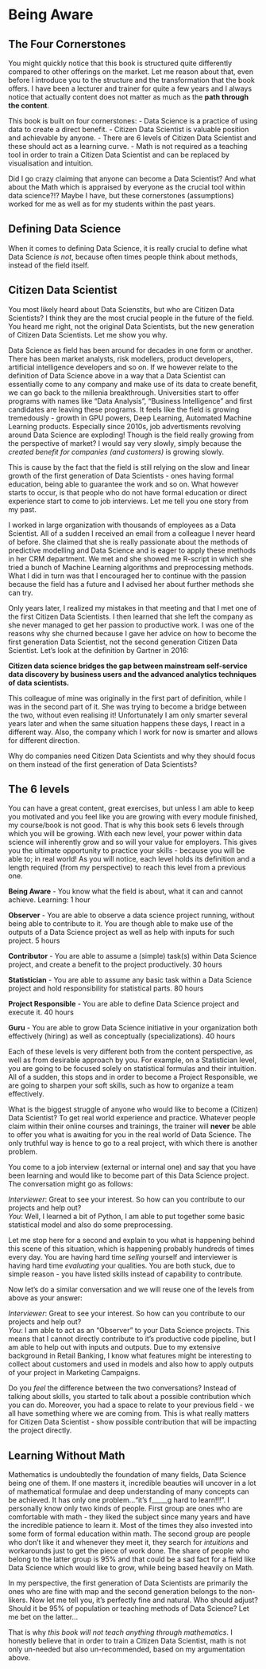 # Being Aware {#this-book}

## The Four Cornerstones

You might quickly notice that this book is structured quite differently compared to other offerings on the market. Let me reason about that, even before I introduce you to the structure and the transformation that the book offers. I have been a lecturer and trainer for quite a few years and I always notice that actually content does not matter as much as the **path through the content**.  

This book is built on four cornerstones:
- Data Science is a practice of using data to create a direct benefit.
- Citizen Data Scientist is valuable position and achievable by anyone.
- There are 6 levels of Citizen Data Scientist and these should act as a learning curve.
- Math is not required as a teaching tool in order to train a Citizen Data Scientist and can be replaced by visualisation and intuition.

Did I go crazy claiming that anyone can become a Data Scientist? And what about the Math which is appraised by everyone as the crucial tool within data science?!? Maybe I have, but these cornerstones (assumptions) worked for me as well as for my students within the past years.

## Defining Data Science
When it comes to defining Data Science, it is really crucial to define what Data Science *is not*, because often times people think about methods, instead of the field itself.


## Citizen Data Scientist
You most likely heard about Data Scienstits, but who are Citizen Data Scientists? I think they are the most crucial people in the future of the field. You heard me right, not the original Data Scientists, but the new generation of Citizen Data Scientists. Let me show you why.  

Data Science as field has been around for decades in one form or another. There has been market analysts, risk modellers, product developers, artificial intelligence developers and so on. If we however relate to the definition of Data Science above in a way that a Data Scientist can essentially come to any company and make use of its data to create benefit, we can go back to the millenia breakthrough. Universities start to offer programs with names like "Data Analysis", "Business Intelligence" and first candidates are leaving these programs. It feels like the field is growing tremedously - growth in GPU powers, Deep Learning, Automated Machine Learning products. Especially since 2010s, job advertisments revolving around Data Science are exploding! Though is the field really growing from the perspective of market? I would say very slowly, simply because the *created benefit for companies (and customers)* is growing slowly.  

This is cause by the fact that the field is still relying on the slow and linear growth of the first generation of Data Scientists - ones having formal education, being able to guarantee the work and so on. What however starts to occur, is that people who do not have formal education or direct experience start to come to job interviews. Let me tell you one story from my past.  

I worked in large organization with thousands of employees as a Data Scientist. All of a sudden I received an email from a colleague I never heard of before. She claimed that she is really passionate about the methods of predictive modelling and Data Science and is eager to apply these methods in her CRM department. We met and she showed me R-script in which she tried a bunch of Machine Learning algorithms and preprocessing methods. What I did in turn was that I encouraged her to continue with the passion because the field has a future and I advised her about further methods she can try.  

Only years later, I realized my mistakes in that meeting and that I met one of the first Citizen Data Scientists. I then learned that she left the company as she never managed to get her passion to productive work. I was one of the reasons why she churned because I gave her advice on how to become the first generation Data Scientist, not the second generation Citizen Data Scientist. Let's look at the definition by Gartner in 2016:  

**Citizen data science bridges the gap between mainstream self-service data discovery by business users and the advanced analytics techniques of data scientists.**

This colleague of mine was originally in the first part of definition, while I was in the second part of it. She was trying to become a bridge between the two, without even realising it! Unfortunately I am only smarter several years later and when the same situation happens these days, I react in a different way. Also, the company which I work for now is smarter and allows for different direction. 

Why do companies need Citizen Data Scientists and why they should focus on them instead of the first generation of Data Scientists?

## The 6 levels

You can have a great content, great exercises, but unless I am able to keep you motivated and you feel like you are growing with every module finished, my course/book is not good. That is why this book sets 6 levels through which you will be growing. With each new level, your power within data science will inherently grow and so will your value for employers. This gives you the ultimate opportunity to practice your skills - because you will be able to; in real world! 
As you will notice, each level holds its definition and a length required (from my perspective) to reach this level from a previous one.

**Being Aware** - You know what the field is about, what it can and cannot achieve. Learning: 1 hour

**Observer** - You are able to observe a data science project running, without being able to contribute to it. You are though able to make use of the outputs of a Data Science project as well as help with inputs for such project. 5 hours

**Contributor** - You are able to assume a (simple) task(s) within Data Science project, and create a benefit to the project productively. 30 hours

**Statistician** - You are able to assume any basic task within a Data Science project and hold responsibility for statistical parts. 80 hours

**Project Responsible** - You are able to define Data Science project and execute it. 40 hours

**Guru** - You are able to grow Data Science initiative in your organization both effectively (hiring) as well as conceptually (specializations). 40 hours

Each of these levels is very different both from the content perspective, as well as from desirable approach by you. For example, on a Statistician level, you are going to be focused solely on statistical formulas and their intuition. All of a sudden, this stops and in order to become a Project Responsible, we are going to sharpen your soft skills, such as how to organize a team effectively.  

What is the biggest struggle of anyone who would like to become a (Citizen) Data Scientist? To get real world experience and practice. Whatever people claim within their online courses and trainings, the trainer will **never** be able to offer you what is awaiting for you in the real world of Data Science. The only truthful way is hence to go to a real project, with which there is another problem.  

You come to a job interview (external or internal one) and say that you have been learning and would like to become part of this Data Science project. The conversation might go as follows:  

*Interviewer*: Great to see your interest. So how can you contribute to our projects and help out?  
*You*: Well, I learned a bit of Python, I am able to put together some basic statistical model and also do some preprocessing.

Let me stop here for a second and explain to you what is happening behind this scene of this situation, which is happening probably hundreds of times every day. You are having hard time *selling* yourself and interviewer is having hard time *evaluating* your qualities. You are both stuck, due to simple reason - you have listed skills instead of capability to contribute. 

Now let's do a similar conversation and we will reuse one of the levels from above as your answer:

*Interviewer*: Great to see your interest. So how can you contribute to our projects and help out?  
*You*: I am able to act as an "Observer" to your Data Science projects. This means that I cannot directly contribute to it's productive code pipeline, but I am able to help out with inputs and outputs. Due to my extensive background in Retail Banking, I know what features might be interesting to collect about customers and used in models and also how to apply outputs of your project in Marketing Campaigns.

Do you *feel* the difference between the two conversations? Instead of talking about skills, you started to talk about a possible contribution which you can do. Moreover, you had a space to relate to your previous field - we all have something where we are coming from. This is what really matters for Citizen Data Scientist - show possible contribution that will be impacting the project directly.

## Learning Without Math
Mathematics is undoubtedly the foundation of many fields, Data Science being one of them. If one masters it, incredible beauties will uncover in a lot of mathematical formulae and deep understanding of many concepts can be achieved. It has only one problem..."it's f_____g hard to learn!!!". I personally know only two kinds of people. First group are ones who are comfortable with math - they liked the subject since many years and have the incredible patience to learn it. Most of the times they also invested into some form of formal education within math. The second group are people who don't like it and whenever they meet it, they search for *intuitions* and workarounds just to get the piece of work done. The share of people who belong to the latter group is 95% and that could be a sad fact for a field like Data Science which would like to grow, while being based heavily on Math.  

In my perspective, the first generation of Data Scientists are primarily the ones who are fine with map and the second generation belongs to the non-likers. Now let me tell you, it's perfectly fine and natural. Who should adjust? Should it be 95% of population or teaching methods of Data Science? Let me bet on the latter...  

That is why *this book will not teach anything through mathematics*. I honestly believe that in order to train a Citizen Data Scientist, math is not only un-needed but also un-recommended, based on my argumentation above.
